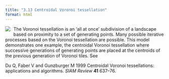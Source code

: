 ```yaml
---
title: "3.13 Centroidal Voronoi tessellation"
format: html
---
```


[![](3.13-iterated-voronoi.nlogo)](3.13-iterated-voronoi.nlogo){style="float:left; margin-right:10px; margin-bottom:5px;"} The Voronoi tessellation is an ‘all at once’ subdivision of a landscape based on proximity to a set of generating points. Many possible iterative processes based on the Voronoi tessellation are possible. This model demonstrates one example, the centroidal Voronoi tessellation where successive generations of generating points are placed at the centroids of the previous generation of Voronoi tiles. See

Du Q, Faber V and Gunzburger M 1999 Centroidal Voronoi tessellations: applications and algorithms. _SIAM Review_ **41** 637–76. 